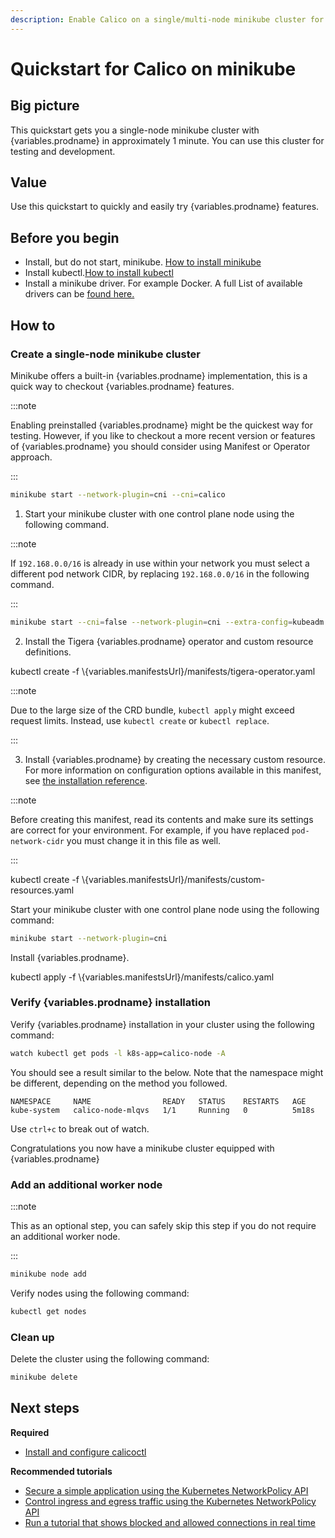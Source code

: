 ```yaml
---
description: Enable Calico on a single/multi-node minikube cluster for testing or development in under 1 minute.
---
```



# Quickstart for Calico on minikube


## Big picture

This quickstart gets you a single-node minikube cluster with {variables.prodname}
in approximately 1 minute. You can use this cluster for testing and
development.

## Value

Use this quickstart to quickly and easily try {variables.prodname} features.

## Before you begin

- Install, but do not start, minikube. [How to install minikube](https://minikube.sigs.k8s.io/docs/start/#what-youll-need)
- Install kubectl.[How to install kubectl](https://kubernetes.io/docs/tasks/tools/install-kubectl/)
- Install a minikube driver. For example Docker. A full List of available drivers can be [found here.](https://minikube.sigs.k8s.io/docs/drivers/)

## How to

### Create a single-node minikube cluster

<Tabs>
<TabItem label="Built-in {variables.prodname}" value="Built-in {variables.prodname}-0">

Minikube offers a built-in {variables.prodname} implementation, this is a quick way to checkout {variables.prodname} features.

:::note

Enabling preinstalled {variables.prodname} might be the quickest way for testing. However, if you like to checkout a more recent version or features of {variables.prodname} you should consider using Manifest or Operator approach.

:::

```bash
minikube start --network-plugin=cni --cni=calico
```

</TabItem>
<TabItem label="Operator" value="Operator-1">

1. Start your minikube cluster with one control plane node using the following command.

:::note

If `192.168.0.0/16` is already in use within your network you must select a different pod network CIDR, by replacing `192.168.0.0/16` in the following command.

:::

```bash
minikube start --cni=false --network-plugin=cni --extra-config=kubeadm.pod-network-cidr=192.168.0.0/16 --subnet=172.16.0.0/24
```

2. Install the Tigera {variables.prodname} operator and custom resource definitions.

<CodeBlock language='bash'>
kubectl create -f \{variables.manifestsUrl}/manifests/tigera-operator.yaml
</CodeBlock>

:::note

Due to the large size of the CRD bundle, `kubectl apply` might exceed request limits. Instead, use `kubectl create` or `kubectl replace`.

:::

3. Install {variables.prodname} by creating the necessary custom resource. For more information on configuration options available in this manifest, see [the installation reference](../../reference/installation/api.mdx).

:::note

Before creating this manifest, read its contents and make sure its settings are correct for your environment. For example,
if you have replaced `pod-network-cidr` you must change it in this file as well.

:::

<CodeBlock language='bash'>
kubectl create -f \{variables.manifestsUrl}/manifests/custom-resources.yaml
</CodeBlock>

</TabItem>
<TabItem label="Manifest" value="Manifest-2">

Start your minikube cluster with one control plane node using the following command:

```bash
minikube start --network-plugin=cni
```

Install {variables.prodname}.

<CodeBlock language='bash'>
kubectl apply -f \{variables.manifestsUrl}/manifests/calico.yaml
</CodeBlock>

</TabItem>
</Tabs>

### Verify {variables.prodname} installation

Verify {variables.prodname} installation in your cluster using the following command:

```bash
watch kubectl get pods -l k8s-app=calico-node -A
```

You should see a result similar to the below. Note that the namespace might be different, depending on the method you followed.

```
NAMESPACE     NAME                READY   STATUS    RESTARTS   AGE
kube-system   calico-node-mlqvs   1/1     Running   0          5m18s
```

Use `ctrl+c` to break out of watch.

Congratulations you now have a minikube cluster equipped with {variables.prodname}

### Add an additional worker node

:::note

This as an optional step, you can safely skip this step if you do not require an additional worker node.

:::

```bash
minikube node add
```

Verify nodes using the following command:

```bash
kubectl get nodes
```

### Clean up

Delete the cluster using the following command:

```bash
minikube delete
```

## Next steps

**Required**

- [Install and configure calicoctl](../../operations/calicoctl/install.mdx)

**Recommended tutorials**

- [Secure a simple application using the Kubernetes NetworkPolicy API](../../network-policy/get-started/kubernetes-policy/kubernetes-policy-basic.mdx)
- [Control ingress and egress traffic using the Kubernetes NetworkPolicy API](../../network-policy/get-started/kubernetes-policy/kubernetes-policy-advanced.mdx)
- [Run a tutorial that shows blocked and allowed connections in real time](../../network-policy/get-started/kubernetes-policy/kubernetes-demo.mdx)
